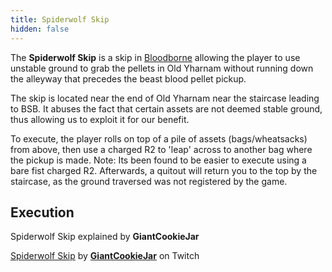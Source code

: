 ```yaml
---
title: Spiderwolf Skip
hidden: false
---
```



The **Spiderwolf Skip** is a skip in [Bloodborne](/bloodborne) allowing the player to use unstable ground to grab the pellets in Old Yharnam without running down the alleyway that precedes the beast blood pellet pickup.

The skip is located near the end of Old Yharnam near the staircase leading to BSB. It abuses the fact that certain assets are not deemed stable ground, thus allowing us to exploit it for our benefit.

To execute, the player rolls on top of a pile of assets (bags/wheatsacks) from above, then use a charged R2 to 'leap' across to another bag where the pickup is made. Note: Its been found to be easier to execute using a bare fist charged R2. Afterwards, a quitout will return you to the top by the staircase, as the ground traversed was not registered by the game.

## Execution

Spiderwolf Skip explained by **GiantCookieJar**

<YouTube id="https://www.youtube.com/watch?v=7qxgzo0vVHI" />

[Spiderwolf Skip](https://clips.twitch.tv/AttractiveAmazingOrcaDeIlluminati-A-YiJGiwQU8jpzl-)  by [**GiantCookieJar**](https://www.twitch.tv/GiantCookieJar) on Twitch